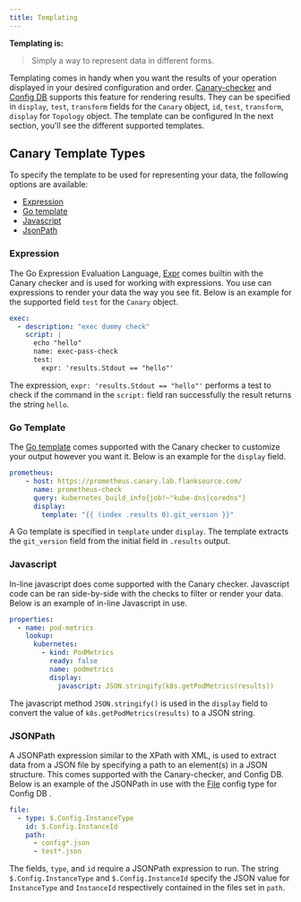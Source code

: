 ```yaml
---
title: Templating
---
```


**Templating is:**
> Simply a way to represent data in different forms.

Templating comes in handy when you want the results of your operation displayed in your desired configuration and order. [Canary-checker](/canary-checker/overview/) and [Config DB](/config-db/tutorials/getting-started-configdb) supports this feature for rendering results. They can be specified in `display`, `test`, `transform` fields for the `Canary` object, `id`, `test`, `transform`, `display` for `Topology` object. The template can be configured In the next section, you'll see the different supported templates.

## Canary Template Types

To specify the template to be used for representing your data, the following options are available:

- [Expression](#expression)
- [Go template](#go-template)
- [Javascript](#javascript)
- [JsonPath](#jsonpath)

### Expression

The Go Expression Evaluation Language, [Expr](https://github.com/antonmedv/expr/) comes builtin with the Canary checker and is used for working with expressions. You use can expressions to render your data the way you see fit.
Below is an example for the supported field `test` for the `Canary` object.

```yaml
exec:
  - description: "exec dummy check"
    script: |
      echo "hello"
      name: exec-pass-check
      test:
        expr: 'results.Stdout == "hello"'
```

The expression, `expr: 'results.Stdout == "hello"'` performs a test to check if the command in the `script:` field ran successfully the result returns the string `hello`.

### Go Template

The [Go template](https://pkg.go.dev/text/template) comes supported with the Canary checker to customize your output however you want it.
Below is an example for the `display` field.

```yaml
prometheus:
    - host: https://prometheus.canary.lab.flanksource.com/
      name: prometheus-check
      query: kubernetes_build_info{job!~"kube-dns|coredns"}
      display:
        template: "{{ (index .results 0).git_version }}"
```

A Go template is specified in `template` under `display`. The template extracts the `git_version` field from the initial field in `.results` output.

### Javascript

In-line javascript does come supported with the Canary checker. Javascript code can be ran side-by-side with the checks to filter or render your data.
Below is an example of in-line Javascript in use.

```yaml
properties:
  - name: pod-metrics
    lookup:
      kubernetes:
        - kind: PodMetrics
          ready: false
          name: podmetrics
          display:
            javascript: JSON.stringify(k8s.getPodMetrics(results))
```

The javascript method `JSON.stringify()` is used in the `display` field to convert the value of `k8s.getPodMetrics(results)` to a JSON string.

### JSONPath

A JSONPath expression similar to the XPath with XML, is used to extract data from a JSON file by specifying a path to an element(s) in a JSON structure. This comes supported with the Canary-checker, and Config DB.
Below is an example of the JSONPath in use with the [File](/reference/config-db/config-types/file/) config type for Config DB .

```yaml
file:
  - type: $.Config.InstanceType
    id: $.Config.InstanceId
    path:
      - config*.json
      - test*.json
```

The fields, `type`, and `id` require a JSONPath expression to run. The string `$.Config.InstanceType` and `$.Config.InstanceId` specify the JSON value for `InstanceType` and `InstanceId` respectively contained in the files set in `path`.
